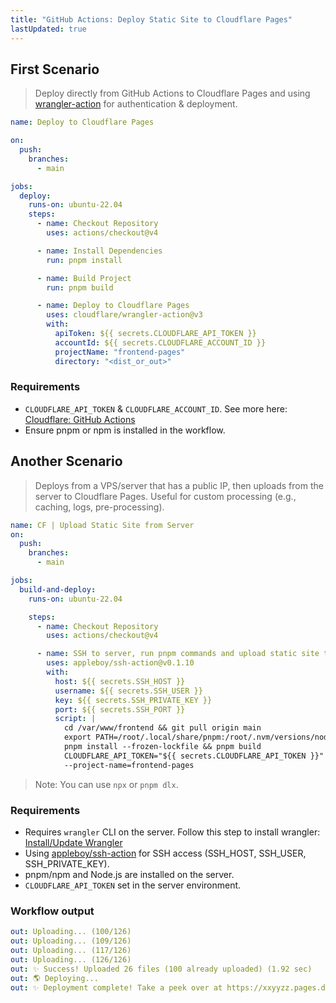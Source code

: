 ```yaml
---
title: "GitHub Actions: Deploy Static Site to Cloudflare Pages"
lastUpdated: true
---
```


## First Scenario

> Deploy directly from GitHub Actions to Cloudflare Pages and using [wrangler-action](https://github.com/cloudflare/wrangler-action) for authentication & deployment.

```yaml
name: Deploy to Cloudflare Pages

on:
  push:
    branches:
      - main

jobs:
  deploy:
    runs-on: ubuntu-22.04
    steps:
      - name: Checkout Repository
        uses: actions/checkout@v4

      - name: Install Dependencies
        run: pnpm install

      - name: Build Project
        run: pnpm build

      - name: Deploy to Cloudflare Pages
        uses: cloudflare/wrangler-action@v3
        with:
          apiToken: ${{ secrets.CLOUDFLARE_API_TOKEN }}
          accountId: ${{ secrets.CLOUDFLARE_ACCOUNT_ID }}
          projectName: "frontend-pages"
          directory: "<dist_or_out>"
```

### Requirements

- `CLOUDFLARE_API_TOKEN` & `CLOUDFLARE_ACCOUNT_ID`. See more here: [Cloudflare: GitHub Actions](https://developers.cloudflare.com/workers/ci-cd/external-cicd/github-actions)
- Ensure pnpm or npm is installed in the workflow.

## Another Scenario

> Deploys from a VPS/server that has a public IP, then uploads from the server to Cloudflare Pages. Useful for custom processing (e.g., caching, logs, pre-processing).

```yaml
name: CF | Upload Static Site from Server
on:
  push:
    branches:
      - main

jobs:
  build-and-deploy:
    runs-on: ubuntu-22.04

    steps:
      - name: Checkout Repository
        uses: actions/checkout@v4

      - name: SSH to server, run pnpm commands and upload static site to CF Pages
        uses: appleboy/ssh-action@v0.1.10
        with:
          host: ${{ secrets.SSH_HOST }}
          username: ${{ secrets.SSH_USER }}
          key: ${{ secrets.SSH_PRIVATE_KEY }}
          port: ${{ secrets.SSH_PORT }}
          script: |
            cd /var/www/frontend && git pull origin main
            export PATH=/root/.local/share/pnpm:/root/.nvm/versions/node/v20.18.0/bin:$PATH
            pnpm install --frozen-lockfile && pnpm build
            CLOUDFLARE_API_TOKEN="${{ secrets.CLOUDFLARE_API_TOKEN }}" npx wrangler pages deploy /var/www/frontend/<dist_or_out> \
            --project-name=frontend-pages
```

> Note: You can use `npx` or `pnpm dlx`.

### Requirements

- Requires `wrangler` CLI on the server. Follow this step to install wrangler: [Install/Update Wrangler
](https://developers.cloudflare.com/workers/wrangler/install-and-update/)
- Using [appleboy/ssh-action](https://github.com/appleboy/ssh-action) for SSH access (SSH_HOST, SSH_USER, SSH_PRIVATE_KEY).
- pnpm/npm and Node.js are installed on the server.
- `CLOUDFLARE_API_TOKEN` set in the server environment.

### Workflow output

```yml
out: Uploading... (100/126)
out: Uploading... (109/126)
out: Uploading... (117/126)
out: Uploading... (126/126)
out: ✨ Success! Uploaded 26 files (100 already uploaded) (1.92 sec)
out: 🌎 Deploying...
out: ✨ Deployment complete! Take a peek over at https://xxyyzz.pages.dev
```
